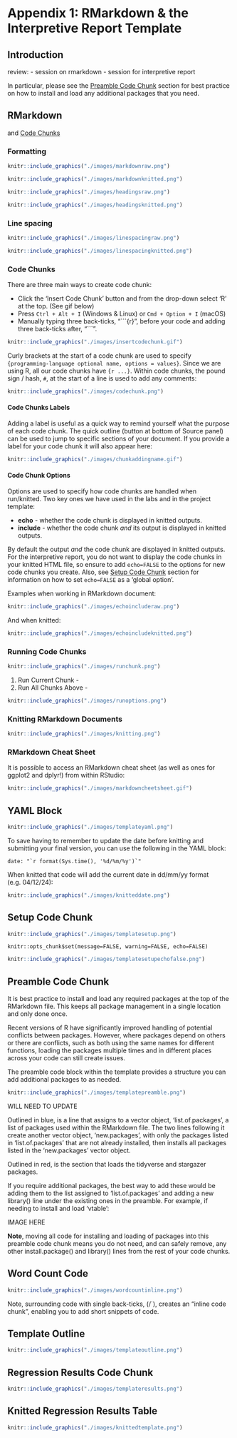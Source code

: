 # Appendix 1: RMarkdown & the Interpretive Report Template {#InterpretiveReportTemplate .unnumbered}

## Introduction {.unnumbered}


review:
- session on rmarkdown
- session for interpretive report


In particular, please see the [Preamble Code Chunk] section for best practice on how to install and load any additional packages that you need.

## RMarkdown {.unnumbered}

and [Code Chunks]

### Formatting

```r
knitr::include_graphics("./images/markdownraw.png")
```

```r
knitr::include_graphics("./images/markdownknitted.png")
```

```r
knitr::include_graphics("./images/headingsraw.png")
```

```r
knitr::include_graphics("./images/headingsknitted.png")
```

### Line spacing

```r
knitr::include_graphics("./images/linespacingraw.png")
```

```r
knitr::include_graphics("./images/linespacingknitted.png")
```

### Code Chunks

There are three main ways to create code chunk:

-   Click the 'Insert Code Chunk' button and from the drop-down select 'R' at the top. (See gif below)
-   Press `Ctrl + Alt + I` (Windows & Linux) or `Cmd + Option + I` (macOS)
-   Manually typing three back-ticks, "\`\`\`{r}", before your code and adding three back-ticks after, "\`\`\`".

```r
knitr::include_graphics("./images/insertcodechunk.gif")
```

Curly brackets at the start of a code chunk are used to specify `{programming-language optional name, options = values}`. Since we are using R, all our code chunks have `{r ...}`. Within code chunks, the pound sign / hash, `#`, at the start of a line is used to add any comments:

```r
knitr::include_graphics("./images/codechunk.png")
```

#### Code Chunks Labels

Adding a label is useful as a quick way to remind yourself what the purpose of each code chunk. The quick outline (button at bottom of Source panel) can be used to jump to specific sections of your document. If you provide a label for your code chunk it will also appear here:

```r
knitr::include_graphics("./images/chunkaddingname.gif")
```

#### Code Chunk Options

Options are used to specify how code chunks are handled when run/knitted. Two key ones we have used in the labs and in the project template:

-   **echo** - whether the code chunk is displayed in knitted outputs.
-   **include** - whether the code chunk *and* its output is displayed in knitted outputs.

By default the output *and* the code chunk are displayed in knitted outputs. For the interpretive report, you do not want to display the code chunks in your knitted HTML file, so ensure to add `echo=FALSE` to the options for new code chunks you create. Also, see [Setup Code Chunk] section for information on how to set `echo=FALSE` as a 'global option'.

Examples when working in RMarkdown document:

```r
knitr::include_graphics("./images/echoincluderaw.png")
```

And when knitted:

```r
knitr::include_graphics("./images/echoincludeknitted.png")
```

### Running Code Chunks

```r
knitr::include_graphics("./images/runchunk.png")
```

1.  Run Current Chunk -
2.  Run All Chunks Above -

```r
knitr::include_graphics("./images/runoptions.png")
```

### Knitting RMarkdown Documents

```r
knitr::include_graphics("./images/knitting.png")
```

### RMarkdown Cheat Sheet

It is possible to access an RMarkdown cheat sheet (as well as ones for ggplot2 and dplyr!) from within RStudio:

```r
knitr::include_graphics("./images/markdowncheetsheet.gif")
```

## YAML Block {.unnumbered}

```r
knitr::include_graphics("./images/templateyaml.png")
```

To save having to remember to update the date before knitting and submitting your final version, you can use the following in the YAML block:

```         
date: "`r format(Sys.time(), '%d/%m/%y')`"
```

When knitted that code will add the current date in dd/mm/yy format (e.g. 04/12/24):

```r
knitr::include_graphics("./images/knitteddate.png")
```

## Setup Code Chunk {.unnumbered}

```r
knitr::include_graphics("./images/templatesetup.png")
```

```         
knitr::opts_chunk$set(message=FALSE, warning=FALSE, echo=FALSE)
```

```r
knitr::include_graphics("./images/templatesetupechofalse.png")
```


## Preamble Code Chunk {.unnumbered}

It is best practice to install and load any required packages at the top of the RMarkdown file. This keeps all package management in a single location and only done once.

Recent versions of R have significantly improved handling of potential conflicts between packages. However, where packages depend on others or there are conflicts, such as both using the same names for different functions, loading the packages multiple times and in different places across your code can still create issues.

The preamble code block within the template provides a structure you can add additional packages to as needed.

```r
knitr::include_graphics("./images/templatepreamble.png")
```

WILL NEED TO UPDATE

Outlined in blue, is a line that assigns to a vector object, 'list.of.packages', a list of packages used within the RMarkdown file. The two lines following it create another vector object, 'new.packages', with only the packages listed in 'list.of.packages' that are not already installed, then installs all packages listed in the 'new.packages' vector object.

Outlined in red, is the section that loads the tidyverse and stargazer packages.

If you require additional packages, the best way to add these would be adding them to the list assigned to 'list.of.packages' and adding a new library() line under the existing ones in the preamble. For example, if needing to install and load 'vtable':

IMAGE HERE

**Note**, moving all code for installing and loading of packages into this preamble code chunk means you do not need, and can safely remove, any other install.package() and library() lines from the rest of your code chunks.


## Word Count Code {.unnumbered}

```r
knitr::include_graphics("./images/wordcountinline.png")
```

Note, surrounding code with single back-ticks, (/\`), creates an "inline code chunk", enabling you to add short snippets of code.

## Template Outline {.unnumbered}

```r
knitr::include_graphics("./images/templateoutline.png")
```

## Regression Results Code Chunk {.unnumbered}

```r
knitr::include_graphics("./images/templateresults.png")
```

## Knitted Regression Results Table {.unnumbered}

```r
knitr::include_graphics("./images/knittedtemplate.png")
```

